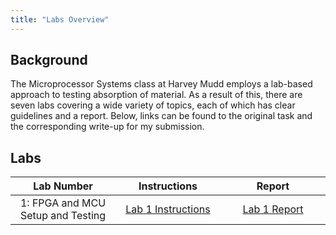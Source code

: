 ```yaml
---
title: "Labs Overview"
---
```


## Background

The Microprocessor Systems class at Harvey Mudd employs a lab-based approach to testing absorption of material. As a result of this, there are seven labs covering a wide variety of topics, each of which has clear guidelines and a report. Below, links can be found to the original task and the corresponding write-up for my submission.

## Labs
| Lab Number | Instructions | Report |
| :---: | :---: | :---: |
| 1: FPGA and MCU Setup and Testing | [Lab 1 Instructions](https://hmc-e155.github.io/lab/lab1/) | [Lab 1 Report](lab1/lab1.qmd) |